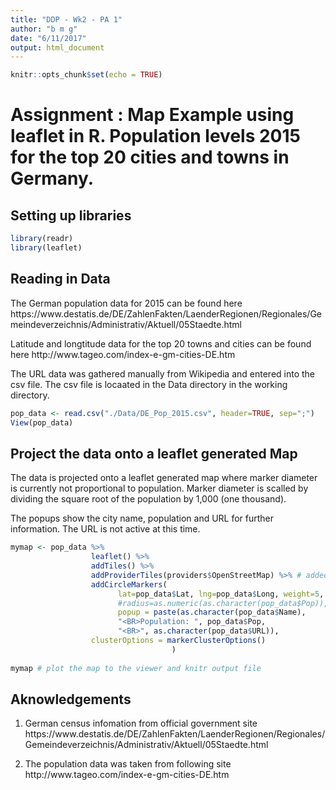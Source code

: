 ```yaml
---
title: "DDP - Wk2 - PA 1"
author: "b m g"
date: "6/11/2017"
output: html_document
---
```


```r
knitr::opts_chunk$set(echo = TRUE)
```
# Assignment : Map Example using leaflet in R. Population levels 2015 for the top 20 cities and towns in Germany.

## Setting up libraries

```r
library(readr)
library(leaflet)
```
## Reading in Data

The German population data for 2015 can be found here
https://www.destatis.de/DE/ZahlenFakten/LaenderRegionen/Regionales/Gemeindeverzeichnis/Administrativ/Aktuell/05Staedte.html

Latitude and longtitude data for the top 20 towns and cities can be found here http://www.tageo.com/index-e-gm-cities-DE.htm

The URL data was gathered manually from Wikipedia and entered into the csv file. The csv file is locaated in the Data directory in the working directory.

```r
pop_data <- read.csv("./Data/DE_Pop_2015.csv", header=TRUE, sep=";")
View(pop_data)
```

## Project the data onto a leaflet generated Map

The data is projected onto a leaflet generated map where marker diameter is currently not proportional to population. Marker diameter is scalled by dividing the square root of the population by 1,000 (one thousand).

The popups show the city name, population and URL for further information. The URL is not active at this time.

```r
mymap <- pop_data %>% 
                  leaflet() %>% 
                  addTiles() %>% 
                  addProviderTiles(providers$OpenStreetMap) %>% # added as per Forum week 2
                  addCircleMarkers(
                        lat=pop_data$Lat, lng=pop_data$Long, weight=5,
                        #radius=as.numeric(as.character(pop_data$Pop)),
                        popup = paste(as.character(pop_data$Name), 
                        "<BR>Population: ", pop_data$Pop, 
                        "<BR>", as.character(pop_data$URL)),
                  clusterOptions = markerClusterOptions()
                                    )
                  
mymap # plot the map to the viewer and knitr output file
```

## Aknowledgements

1. German census infomation from official government site https://www.destatis.de/DE/ZahlenFakten/LaenderRegionen/Regionales/Gemeindeverzeichnis/Administrativ/Aktuell/05Staedte.html

2. The population data was taken from following site http://www.tageo.com/index-e-gm-cities-DE.htm
